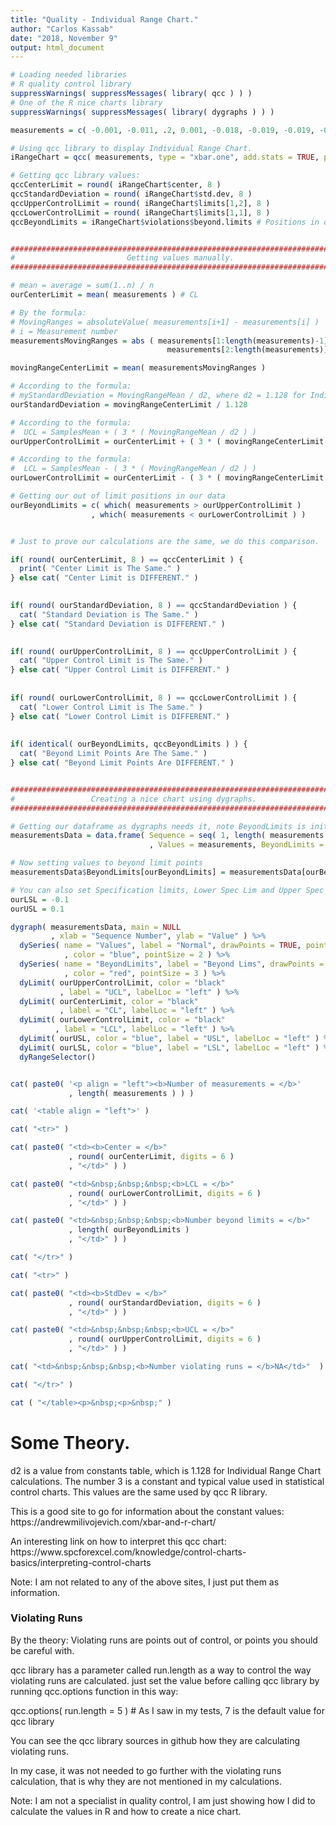 ```yaml
---
title: "Quality - Individual Range Chart."
author: "Carlos Kassab"
date: "2018, November 9"
output: html_document
---
```


```r
# Loading needed libraries
# R quality control library
suppressWarnings( suppressMessages( library( qcc ) ) ) 
# One of the R nice charts library
suppressWarnings( suppressMessages( library( dygraphs ) ) )

measurements = c( -0.001, -0.011, .2, 0.001, -0.018, -0.019, -0.019, -0.012, -0.016, -.2 )

# Using qcc library to display Individual Range Chart.
iRangeChart = qcc( measurements, type = "xbar.one", add.stats = TRUE, plot = TRUE )

# Getting qcc library values: 
qccCenterLimit = round( iRangeChart$center, 8 )
qccStandardDeviation = round( iRangeChart$std.dev, 8 )
qccUpperControlLimit = round( iRangeChart$limits[1,2], 8 )
qccLowerControlLimit = round( iRangeChart$limits[1,1], 8 )
qccBeyondLimits = iRangeChart$violations$beyond.limits # Positions in our data to be red in chart.


###############################################################################
#                         Getting values manually.                            #
###############################################################################

# mean = average = sum(1..n) / n
ourCenterLimit = mean( measurements ) # CL

# By the formula:
# MovingRanges = absoluteValue( measurements[i+1] - measurements[i] )
# i = Measurement number
measurementsMovingRanges = abs ( measurements[1:length(measurements)-1] -
                                   measurements[2:length(measurements)] )

movingRangeCenterLimit = mean( measurementsMovingRanges )

# According to the formula:
# myStandardDeviation = MovingRangeMean / d2, where d2 = 1.128 for Individual Range Chart
ourStandardDeviation = movingRangeCenterLimit / 1.128

# According to the formula:
#  UCL = SamplesMean + ( 3 * ( MovingRangeMean / d2 ) )
ourUpperControlLimit = ourCenterLimit + ( 3 * ( movingRangeCenterLimit / 1.128 ) ) # USL

# According to the formula:
#  LCL = SamplesMean - ( 3 * ( MovingRangeMean / d2 ) )
ourLowerControlLimit = ourCenterLimit - ( 3 * ( movingRangeCenterLimit / 1.128 ) ) # LCL

# Getting our out of limit positions in our data 
ourBeyondLimits = c( which( measurements > ourUpperControlLimit )
                  , which( measurements < ourLowerControlLimit ) )


# Just to prove our calculations are the same, we do this comparison.

if( round( ourCenterLimit, 8 ) == qccCenterLimit ) {
  print( "Center Limit is The Same." )
} else cat( "Center Limit is DIFFERENT." )
 

if( round( ourStandardDeviation, 8 ) == qccStandardDeviation ) {
  cat( "Standard Deviation is The Same." )
} else cat( "Standard Deviation is DIFFERENT." )

 
if( round( ourUpperControlLimit, 8 ) == qccUpperControlLimit ) {
  cat( "Upper Control Limit is The Same." )
} else cat( "Upper Control Limit is DIFFERENT." )
 
 
if( round( ourLowerControlLimit, 8 ) == qccLowerControlLimit ) {
  cat( "Lower Control Limit is The Same." )
} else cat( "Lower Control Limit is DIFFERENT." )
 
 
if( identical( ourBeyondLimits, qccBeyondLimits ) ) {
  cat( "Beyond Limit Points Are The Same." )
} else cat( "Beyond Limit Points Are DIFFERENT." )


###############################################################################
#                 Creating a nice chart using dygraphs.                       #
###############################################################################

# Getting our dataframe as dygraphs needs it, note BeyondLimits is initialized to NA 
measurementsData = data.frame( Sequence = seq( 1, length( measurements ), 1 )
                               , Values = measurements, BeyondLimits = NA )

# Now setting values to beyond limit points
measurementsData$BeyondLimits[ourBeyondLimits] = measurementsData[ourBeyondLimits,2]

# You can also set Specification limits, Lower Spec Lim and Upper Spec Lim
ourLSL = -0.1
ourUSL = 0.1

dygraph( measurementsData, main = NULL
         , xlab = "Sequence Number", ylab = "Value" ) %>%
  dySeries( name = "Values", label = "Normal", drawPoints = TRUE, pointShape = "dot"
            , color = "blue", pointSize = 2 ) %>%
  dySeries( name = "BeyondLimits", label = "Beyond Lims", drawPoints = TRUE, pointShape = "dot"
            , color = "red", pointSize = 3 ) %>%
  dyLimit( ourUpperControlLimit, color = "black"
           , label = "UCL", labelLoc = "left" ) %>% 
  dyLimit( ourCenterLimit, color = "black"
           , label = "CL", labelLoc = "left" ) %>% 
  dyLimit( ourLowerControlLimit, color = "black"
          , label = "LCL", labelLoc = "left" ) %>% 
  dyLimit( ourUSL, color = "blue", label = "USL", labelLoc = "left" ) %>% 
  dyLimit( ourLSL, color = "blue", label = "LSL", labelLoc = "left" ) %>% 
  dyRangeSelector()



```

```r

cat( paste0( '<p align = "left"><b>Number of measurements = </b>'
             , length( measurements ) ) )

cat( '<table align = "left">' )

cat( "<tr>" )

cat( paste0( "<td><b>Center = </b>"
             , round( ourCenterLimit, digits = 6 )
             , "</td>" ) )

cat( paste0( "<td>&nbsp;&nbsp;&nbsp;<b>LCL = </b>"
             , round( ourLowerControlLimit, digits = 6 )
             , "</td>" ) )

cat( paste0( "<td>&nbsp;&nbsp;&nbsp;<b>Number beyond limits = </b>"
             , length( ourBeyondLimits )
             , "</td>" ) )

cat( "</tr>" )

cat( "<tr>" )

cat( paste0( "<td><b>StdDev = </b>"
             , round( ourStandardDeviation, digits = 6 )
             , "</td>" ) )

cat( paste0( "<td>&nbsp;&nbsp;&nbsp;<b>UCL = </b>"
             , round( ourUpperControlLimit, digits = 6 )
             , "</td>" ) )

cat( "<td>&nbsp;&nbsp;&nbsp;<b>Number violating runs = </b>NA</td>"  )

cat( "</tr>" )

cat ( "</table><p>&nbsp;<p>&nbsp;" )

```

# Some Theory.

d2 is a value from constants table, which is 1.128 for Individual Range Chart calculations.
The number 3 is a constant and typical value used in statistical control charts.
This values are the same used by qcc R library.

This is a good site to go for information about the constant values:
https://andrewmilivojevich.com/xbar-and-r-chart/

An interesting link on how to interpret this qcc chart:
https://www.spcforexcel.com/knowledge/control-charts-basics/interpreting-control-charts

Note: I am not related to any of the above sites, I just put them as information.




### Violating Runs

By the theory: Violating runs are points out of control, or points you should be careful with.

qcc library has a parameter called run.length as a way to control the way violating runs are calculated.
just set the value before calling qcc library by running qcc.options function in this way:

qcc.options( run.length = 5 ) # As I saw in my tests, 7 is the default value for qcc library


You can see the qcc library sources in github how they are calculating violating runs.

In my case, it was not needed to go further with the violating runs calculation, that is
why they are not mentioned in my calculations.

Note: I am not a specialist in quality control, I am just showing how I did to 
calculate the values in R and how to create a nice chart.


